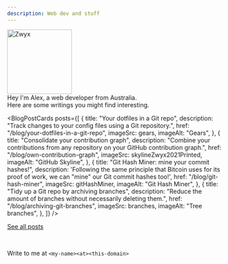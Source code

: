 ```yaml
---
description: Web dev and stuff
---
```



<div style={{ height: "48px" }} />

<Image src={zwyx} alt="Zwyx" width="150px" borderRadius="150px" />

<div style={{ margin: "48px", textAlign: "center" }}>
	<div style={{ fontSize: "1.5rem" }}>
		Hey I'm Alex, a web developer from Australia.
	</div>
	<div style={{ margin: "24px", fontSize: "1.2rem" }}>
		Here are some writings you might find interesting.
	</div>
</div>

<BlogPostCards
	posts={[
		{
			title: "Your dotfiles in a Git repo",
			description: "Track changes to your config files using a Git repository.",
			href: "/blog/your-dotfiles-in-a-git-repo",
			imageSrc: gears,
			imageAlt: "Gears",
		},
		{
			title: "Consolidate your contribution graph",
			description:
				"Combine your contributions from any repository on your GitHub contribution graph.",
			href: "/blog/own-contribution-graph",
			imageSrc: skylineZwyx2021Printed,
			imageAlt: "GitHub Skyline",
		},
		{
			title: "Git Hash Miner: mine your commit hashes!",
			description:
				'Following the same principle that Bitcoin uses for its proof of work, we can "mine" our Git commit hashes too!',
			href: "/blog/git-hash-miner",
			imageSrc: gitHashMiner,
			imageAlt: "Git Hash Miner",
		},
		{
			title: "Tidy up a Git repo by archiving branches",
			description:
				"Reduce the amount of branches without necessarily deleting them.",
			href: "/blog/archiving-git-branches",
			imageSrc: branches,
			imageAlt: "Tree branches",
		},
	]}
/>

<div style={{ marginTop: "48px", textAlign: "center" }}>

[See all posts](/blog)

<br />

Write to me at `<my-name><at><this-domain>`

<br />

</div>
